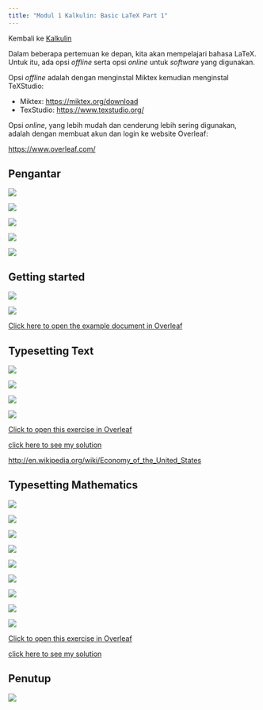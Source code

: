 ```yaml
---
title: "Modul 1 Kalkulin: Basic LaTeX Part 1"
---
```


Kembali ke [Kalkulin](./kalkulin2024genap.qmd)

Dalam beberapa pertemuan ke depan, kita akan mempelajari bahasa LaTeX. Untuk itu, ada opsi *offline* serta opsi *online* untuk *software* yang digunakan.

Opsi *offline* adalah dengan menginstal Miktex kemudian menginstal TeXStudio:

- Miktex: [https://miktex.org/download](https://miktex.org/download)
- TexStudio: [https://www.texstudio.org/](https://www.texstudio.org/)

Opsi *online*, yang lebih mudah dan cenderung lebih sering digunakan, adalah dengan membuat akun dan login ke website Overleaf:

[https://www.overleaf.com/](https://www.overleaf.com/)

## Pengantar

![](https://res.cloudinary.com/tahun2025/image/upload/Modul_1_Kalkulin_Basic_LaTeX_Part_1_page-0001_k7szct.jpg)

![](https://res.cloudinary.com/tahun2025/image/upload/Modul_1_Kalkulin_Basic_LaTeX_Part_1_page-0002_w5arvl.jpg)

![](https://res.cloudinary.com/tahun2025/image/upload/Modul_1_Kalkulin_Basic_LaTeX_Part_1_page-0003_ef9nyw.jpg)

![](https://res.cloudinary.com/tahun2025/image/upload/Modul_1_Kalkulin_Basic_LaTeX_Part_1_page-0004_v0fvgn.jpg)

![](https://res.cloudinary.com/tahun2025/image/upload/v1744068737/Modul_1_Kalkulin_Basic_LaTeX_Part_1_page-0005_axt7by.jpg)

## Getting started

![](https://res.cloudinary.com/tahun2025/image/upload/v1744068742/Modul_1_Kalkulin_Basic_LaTeX_Part_1_page-0006_xmnpsd.jpg)

![](https://res.cloudinary.com/tahun2025/image/upload/v1744068740/Modul_1_Kalkulin_Basic_LaTeX_Part_1_page-0007_bhzlek.jpg)

[Click here to open the example document in Overleaf](https://www.overleaf.com/docs?snip_uri=https://raw.github.com/jdleesmiller/latex-course/master/en/basics.tex&splash=none)

## Typesetting Text

![](https://res.cloudinary.com/tahun2025/image/upload/v1744068741/Modul_1_Kalkulin_Basic_LaTeX_Part_1_page-0008_ixyx5b.jpg)

![](https://res.cloudinary.com/tahun2025/image/upload/v1744068742/Modul_1_Kalkulin_Basic_LaTeX_Part_1_page-0009_l8huhx.jpg)

![](https://res.cloudinary.com/tahun2025/image/upload/v1744068744/Modul_1_Kalkulin_Basic_LaTeX_Part_1_page-0010_ycgy9b.jpg)

![](https://res.cloudinary.com/tahun2025/image/upload/v1744068744/Modul_1_Kalkulin_Basic_LaTeX_Part_1_page-0011_ljdvzd.jpg)

[Click to open this exercise in Overleaf](https://www.overleaf.com/docs?snip_uri=https://raw.github.com/jdleesmiller/latex-course/master/en/basics-exercise-1.tex&splash=none)

[click here to see my solution](https://www.overleaf.com/docs?snip_uri=https://raw.github.com/jdleesmiller/latex-course/master/en/basics-exercise-1-solution.tex&splash=none)

[http://en.wikipedia.org/wiki/Economy_of_the_United_States](http://en.wikipedia.org/wiki/Economy_of_the_United_States)

## Typesetting Mathematics

![](https://res.cloudinary.com/tahun2025/image/upload/v1744068746/Modul_1_Kalkulin_Basic_LaTeX_Part_1_page-0012_itjx0z.jpg)

![](https://res.cloudinary.com/tahun2025/image/upload/v1744068746/Modul_1_Kalkulin_Basic_LaTeX_Part_1_page-0013_qxlvcm.jpg)

![](https://res.cloudinary.com/tahun2025/image/upload/v1744068747/Modul_1_Kalkulin_Basic_LaTeX_Part_1_page-0014_jlu9oc.jpg)

![](https://res.cloudinary.com/tahun2025/image/upload/v1744068748/Modul_1_Kalkulin_Basic_LaTeX_Part_1_page-0015_j2zbrg.jpg)

![](https://res.cloudinary.com/tahun2025/image/upload/v1744068748/Modul_1_Kalkulin_Basic_LaTeX_Part_1_page-0016_w9j6yj.jpg)

![](https://res.cloudinary.com/tahun2025/image/upload/v1744068750/Modul_1_Kalkulin_Basic_LaTeX_Part_1_page-0017_hok97l.jpg)

![](https://res.cloudinary.com/tahun2025/image/upload/v1744068751/Modul_1_Kalkulin_Basic_LaTeX_Part_1_page-0018_sirv1g.jpg)

![](https://res.cloudinary.com/tahun2025/image/upload/v1744068752/Modul_1_Kalkulin_Basic_LaTeX_Part_1_page-0019_ig8g5j.jpg)

![](https://res.cloudinary.com/tahun2025/image/upload/v1744068753/Modul_1_Kalkulin_Basic_LaTeX_Part_1_page-0020_p0vbc6.jpg)

[Click to open this exercise in Overleaf](https://www.overleaf.com/docs?snip_uri=https://raw.github.com/jdleesmiller/latex-course/master/en/basics-exercise-2.tex&splash=none)

[click here to see my solution](https://www.overleaf.com/docs?snip_uri=https://raw.github.com/jdleesmiller/latex-course/master/en/basics-exercise-2-solution.tex&splash=none)

## Penutup

![](https://res.cloudinary.com/tahun2025/image/upload/v1744068753/Modul_1_Kalkulin_Basic_LaTeX_Part_1_page-0021_p6ufqu.jpg)
